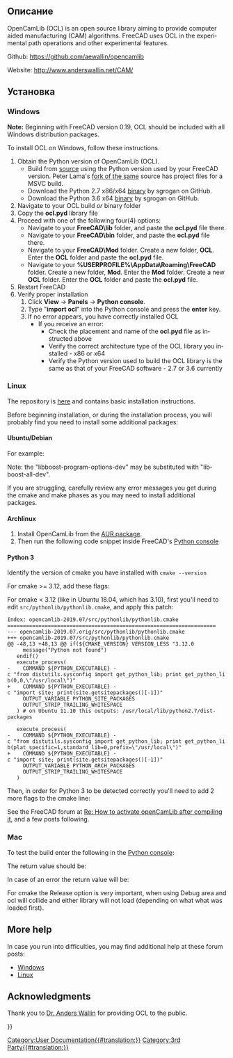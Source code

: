 <languages/>
{{TOCright}}

<span id="Description"></span>
==Описание==

<div lang="en" dir="ltr" class="mw-content-ltr">
OpenCamLib (OCL) is an open source library aiming to provide computer aided manufacturing (CAM) algorithms. FreeCAD uses OCL in the experimental {{KEY|[[Image:Path_Surface.svg|24px]] [[Path_Surface|3D Surface]]}} path operations and other experimental features.
</div> 

<div lang="en" dir="ltr" class="mw-content-ltr">
Github: https://github.com/aewallin/opencamlib
</div>

<div lang="en" dir="ltr" class="mw-content-ltr">
Website: http://www.anderswallin.net/CAM/
</div>

<span id="Installing"></span>
==Установка==

<div lang="en" dir="ltr" class="mw-content-ltr">
=== Windows ===
</div>

<div lang="en" dir="ltr" class="mw-content-ltr">
'''Note:''' Beginning with FreeCAD version 0.19, OCL should be included with all Windows distribution packages.
</div>

<div lang="en" dir="ltr" class="mw-content-ltr">
To install OCL on Windows, follow these instructions.
# Obtain the Python version of OpenCamLib (OCL).
#* Build from [https://github.com/aewallin/opencamlib source] using the Python version used by your FreeCAD version. Peter Lama's [https://github.com/peterlama/opencamlib fork of the same] source has project files for a MSVC build.
#* Download the Python 2.7 x86/x64 [https://github.com/sgrogan/opencamlib/releases binary] by sgrogan on GitHub.
#* Download the Python 3.6 x64 [https://github.com/sgrogan/opencamlib/releases binary] by sgrogan on GitHub.
# Navigate to your OCL build ''or'' binary folder
# Copy the '''ocl.pyd''' library file
# Proceed with one of the following four(4) options:
#* Navigate to your '''FreeCAD\lib''' folder, and paste the '''ocl.pyd''' file there. {{ColoredText||red|(''This is the preferred option.'')}}
#* Navigate to your '''FreeCAD\bin''' folder, and paste the '''ocl.pyd''' file there.
#* Navigate to your '''FreeCAD\Mod''' folder. Create a new folder, '''OCL'''. Enter the '''OCL''' folder and paste the '''ocl.pyd''' file.
#* Navigate to your '''%USERPROFILE%\AppData\Roaming\FreeCAD''' folder. Create a new folder, '''Mod'''. Enter the '''Mod''' folder. Create a new '''OCL''' folder. Enter the '''OCL''' folder and paste the '''ocl.pyd''' file. {{ColoredText||red|(''This is the least preferred option.'')}}
# Restart FreeCAD
# Verify proper installation
## Click '''View''' → '''Panels''' → '''Python console'''.
## Type "'''import ocl'''" into the Python console and press the '''enter''' key.
## If no error appears, you have correctly installed OCL
##* If you receive an error:
##** Check the placement and name of the '''ocl.pyd''' file as instructed above
##** Verify the correct architecture type of the OCL library you installed - x86 or x64
##** Verify the Python version used to build the OCL library is the same as that of your FreeCAD software - 2.7 or 3.6 currently
</div>

<div lang="en" dir="ltr" class="mw-content-ltr">
=== Linux ===
</div>

<div lang="en" dir="ltr" class="mw-content-ltr">
The repository is [https://github.com/aewallin/opencamlib here] and contains basic installation instructions.
</div>

<div lang="en" dir="ltr" class="mw-content-ltr">
Before beginning installation, or during the installation process, you will probably find you need to install some additional packages:
</div>

<div lang="en" dir="ltr" class="mw-content-ltr">
==== Ubuntu/Debian ====
</div>

<div lang="en" dir="ltr" class="mw-content-ltr">
For example:
</div> 
{{Code|lang=bash|code=
sudo apt install cmake
sudo apt install libboost-program-options-dev
# Optional, for documentation:
sudo apt-get install doxygen
sudo apt-get install texlive-full
}}

<div lang="en" dir="ltr" class="mw-content-ltr">
Note: the "libboost-program-options-dev" may be substituted with "libboost-all-dev".
</div>

<div lang="en" dir="ltr" class="mw-content-ltr">
If you are struggling, carefully review any error messages you get during the cmake and make phases as you may need to install additional packages.
</div>

<div lang="en" dir="ltr" class="mw-content-ltr">
==== Archlinux ====
</div>

<div lang="en" dir="ltr" class="mw-content-ltr">
# Install OpenCamLib from the [https://aur.archlinux.org/packages/opencamlib-git AUR package].
# Then run the following code snippet inside FreeCAD's [[Python_console|Python console]]
</div>

{{Code|lang=bash|code=
import sys
sys.path.append('/usr/opencamlib/')
import ocl
}}

<div lang="en" dir="ltr" class="mw-content-ltr">
==== Python 3 ====
</div>

<div lang="en" dir="ltr" class="mw-content-ltr">
Identify the version of cmake you have installed with <code>cmake --version</code>
</div>

<div lang="en" dir="ltr" class="mw-content-ltr">
For cmake >= 3.12, add these flags:
</div>

{{Code|lang=bash|code=
cmake -DBUILD_PY_LIB=ON -DUSE_PY_3=ON -DCMAKE_BUILD_TYPE=Release ../src -Wno-dev
}}

<div lang="en" dir="ltr" class="mw-content-ltr">
For cmake < 3.12 (like in Ubuntu 18.04, which has 3.10), first you'll need to edit <code>src/pythonlib/pythonlib.cmake</code>, and apply this patch:
</div>

 Index: opencamlib-2019.07/src/pythonlib/pythonlib.cmake
 ===================================================================
 --- opencamlib-2019.07.orig/src/pythonlib/pythonlib.cmake
 +++ opencamlib-2019.07/src/pythonlib/pythonlib.cmake
 @@ -48,13 +48,13 @@ if(${CMAKE_VERSION} VERSION_LESS "3.12.0
      message("Python not found")
    endif()
    execute_process(
 -    COMMAND ${PYTHON_EXECUTABLE} -c "from distutils.sysconfig import get_python_lib; print get_python_lib(0,0,\"/usr/local\")"
 +    COMMAND ${PYTHON_EXECUTABLE} -c "import site; print(site.getsitepackages()[-1])"
      OUTPUT_VARIABLE PYTHON_SITE_PACKAGES
      OUTPUT_STRIP_TRAILING_WHITESPACE
    ) # on Ubuntu 11.10 this outputs: /usr/local/lib/python2.7/dist-packages
  
    execute_process(
 -    COMMAND ${PYTHON_EXECUTABLE} -c "from distutils.sysconfig import get_python_lib; print get_python_lib(plat_specific=1,standard_lib=0,prefix=\"/usr/local\")"
 +    COMMAND ${PYTHON_EXECUTABLE} -c "import site; print(site.getsitepackages()[-1])"
      OUTPUT_VARIABLE PYTHON_ARCH_PACKAGES
      OUTPUT_STRIP_TRAILING_WHITESPACE
    )

<div lang="en" dir="ltr" class="mw-content-ltr">
Then, in order for Python 3 to be detected correctly you'll need to add 2 more flags to the cmake line:
</div>

{{Code|lang=bash|code=
cmake -DBUILD_PY_LIB=ON -DUSE_PY_3=ON -DPYTHON_EXECUTABLE="$(which python3)" -DPYTHON_VERSION_SUFFIX=3 -DCMAKE_BUILD_TYPE=Release ../src -Wno-dev
}}

<div lang="en" dir="ltr" class="mw-content-ltr">
See the FreeCAD forum at [https://forum.freecad.org/viewtopic.php?p=316970#p316988 Re: How to activate openCamLib after compiling it], and a few posts following.
</div>

<div lang="en" dir="ltr" class="mw-content-ltr">
=== Mac ===
</div>

{{Code|lang=bash|code=
git clone https://github.com/aewallin/opencamlib
cd opencamlib
mkdir build
cd build
cmake -DBUILD_PY_LIB=ON -DUSE_PY_3=ON -DCMAKE_BUILD_TYPE=Release .. -Wno-dev
make -j4
make install
}}

<div lang="en" dir="ltr" class="mw-content-ltr">
To test the build enter the following in the [[Python_console|Python console]]:
</div>

{{Code|code=
import area
import ocl
dir(ocl)
}}

<div lang="en" dir="ltr" class="mw-content-ltr">
The return value should be:
</div>

{{Code|code=
['AdaptivePathDropCutter', 'AdaptivePathDropCutter_base', 'AdaptiveWaterline', 'AdaptiveWaterline_base', 'Arc', 'ArcSpanType', 'BallConeCutter', 'BallCutter', 'BatchDropCutter', 'BatchDropCutter_base', 'BatchPushCutter', 'BatchPushCutter_base', 'Bbox', 'BullConeCutter', 'BullCutter', 'CCPoint', 'CCType', 'CLPoint', 'CompBallCutter', 'CompCylCutter', 'ConeConeCutter', 'ConeCutter', 'CutterLocationSurface', 'CylConeCutter', 'CylCutter', 'Ellipse', 'EllipsePosition', 'Fiber', 'Fiber_base', 'Interval', 'Line', 'LineCLFilter', 'LineCLFilter_base', 'LineSpanType', 'MillingCutter', 'Path', 'PathDropCutter', 'PathDropCutter_base', 'Path_base', 'Point', 'STLReader', 'STLSurf', 'STLSurf_base', 'SpanType', 'Triangle', 'Triangle_base', 'Waterline', 'Waterline_base', 'WeaveVertexType', 'ZigZag', 'ZigZag_base', '__doc__', '__file__', '__loader__', '__name__', '__package__', '__spec__', 'eps', 'epsD', 'epsF', 'version']
}}

<div lang="en" dir="ltr" class="mw-content-ltr">
In case of an error the return value will be:
</div>

{{Code|code=
['__doc__', '__file__', '__loader__', '__name__', '__package__', '__path__', '__spec__']
}}

<div lang="en" dir="ltr" class="mw-content-ltr">
For cmake the Release option is very important, when using Debug area and ocl will collide and either library will not load (depending on what what was loaded first).
</div>

<div lang="en" dir="ltr" class="mw-content-ltr">
== More help ==
</div>

<div lang="en" dir="ltr" class="mw-content-ltr">
In case you run into difficulties, you may find additional help at these forum posts:
</div>

<div lang="en" dir="ltr" class="mw-content-ltr">
* [https://forum.freecad.org/viewtopic.php?t=19205 Windows]
* [https://forum.freecad.org/viewtopic.php?t=18017 Linux]
</div>

<div lang="en" dir="ltr" class="mw-content-ltr">
== Acknowledgments ==
</div>

<div lang="en" dir="ltr" class="mw-content-ltr">
Thank you to [http://www.anderswallin.net/about/ Dr. Anders Wallin] for providing OCL to the public.
</div>


{{Userdocnavi{{#translation:}}}}
[[Category:User Documentation{{#translation:}}]]
[[Category:3rd Party{{#translation:}}]]